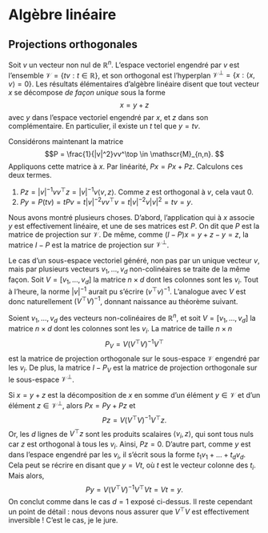 # Algèbre linéaire {#sec-al}

## Projections orthogonales

Soit $v$ un vecteur non nul de $\mathbb{R}^n$. L'espace vectoriel engendré par $v$ est l'ensemble $\mathscr{V}=\{tv : t \in \mathbb{R}\}$, et son orthogonal est l'hyperplan $\mathscr{V}^\perp = \{x : \langle x, v \rangle = 0\}$. Les résultats élémentaires d'algèbre linéaire disent que tout vecteur $x$ se décompose *de façon unique* sous la forme 
$$ x = y + z$$
avec $y$ dans l'espace vectoriel engendré par $x$, et $z$ dans son complémentaire. En particulier, il existe un $t$ tel que $y = tv$. 

Considérons maintenant la matrice 
$$P = \frac{1}{|v|^2}vv^\top \in \mathscr{M}_{n,n}. $$
Appliquons cette matrice à $x$. Par linéarité, $Px = Px + Pz$. Calculons ces deux termes. 

1. $Pz = |v|^{-1}v v^\top z = |v|^{-1}v \langle v, z\rangle$. Comme $z$ est orthogonal à $v$, cela vaut 0. 
2. $Py = P(tv) = tPv = t|v|^{-2}v v^\top v = t|v|^{-2}v |v|^2 = tv = y$. 
   
Nous avons montré plusieurs choses. D'abord, l'application qui à $x$ associe $y$ est effectivement linéaire, et une de ses matrices est $P$. On dit que $P$ est la matrice de projection sur $\mathscr{V}$. De même, comme $(I - P)x = y+z - y = z$, la matrice $I-P$ est la matrice de projection sur $\mathscr{V}^\perp$. 

Le cas d'un sous-espace vectoriel généré, non pas par un unique vecteur $v$, mais par plusieurs vecteurs $v_1, \dotsc, v_d$ non-colinéaires se traite de la même façon. Soit $V = [v_1, \dotsc, v_d]$ la matrice $n \times d$ dont les colonnes sont les $v_i$. Tout à l'heure, la norme $|v|^{-1}$ aurait pu s'écrire $(v^\top v)^{-1}$. L'analogue avec $V$ est donc naturellement $(V^\top V)^{-1}$, donnant naissance au théorème suivant. 

:::{#thm-projortho}

Soient $v_1, \dotsc, v_d$ des vecteurs non-colinéaires de $\mathbb{R}^n$, et soit $V = [v_1, \dotsc, v_d]$ la matrice $n \times d$ dont les colonnes sont les $v_i$. La matrice de taille $n\times n$
$$P_V = V (V^\top V)^{-1}V^\top $$
est la matrice de projection orthogonale sur le sous-espace $\mathscr{V}$ engendré par les $v_i$. De plus, la matrice $I - P_V$ est la matrice de projection orthogonale sur le sous-espace $\mathscr{V}^\perp$. 

:::

:::{.proof}
Si $x=y+z$ est la décomposition de $x$ en somme d'un élément $y\in\mathscr{V}$ et d'un élément $z \in \mathscr{V}^\perp$, alors $Px = Py + Pz$ et 
$$ Pz = V(V^\top V)^{-1}V^\top z.$$
Or, les $d$ lignes de $V^\top z$ sont les produits scalaires $\langle v_i, z\rangle$, qui sont tous nuls car $z$ est orthogonal à tous les $v_i$. Ainsi, $Pz = 0$. 
D'autre part, comme $y$ est dans l'espace engendré par les $v_i$, il s'écrit sous la forme $t_1 v_1 + \dotsc + t_d v_d$. Cela peut se récrire en disant que $y = V t$, où $t$ est le vecteur colonne des $t_i$. Mais alors, 
$$ Py = V(V^\top V)^{-1}V^\top V t = Vt = y.$$
On conclut comme dans le cas $d=1$ exposé ci-dessus. Il reste cependant un point de détail : nous devons nous assurer que $V^\top V$ est effectivement inversible ! C'est le cas, je le jure. 

:::